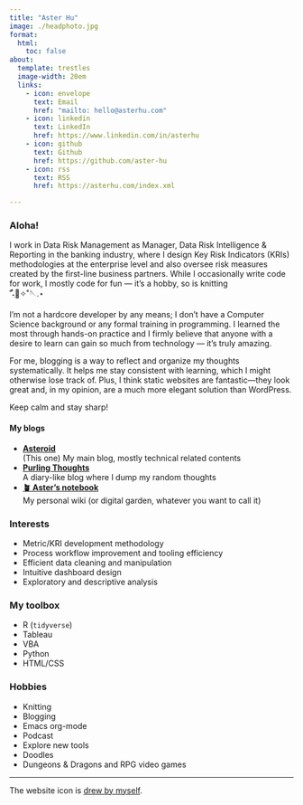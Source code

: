 ```yaml
---
title: "Aster Hu"
image: ./headphoto.jpg
format:
  html:
    toc: false
about:
  template: trestles
  image-width: 20em
  links:
    - icon: envelope
      text: Email
      href: "mailto: hello@asterhu.com"
    - icon: linkedin
      text: LinkedIn
      href: https://www.linkedin.com/in/asterhu
    - icon: github
      text: Github
      href: https://github.com/aster-hu
    - icon: rss
      text: RSS
      href: https://asterhu.com/index.xml

---
```


### Aloha!

I work in Data Risk Management as Manager, Data Risk Intelligence & Reporting in the banking industry, where I design Key Risk Indicators (KRIs) methodologies at the enterprise level and also oversee risk measures created by the first-line business partners. While I occasionally write code for work, I mostly code for fun — it’s a hobby, so is knitting <br>˚˖ִ໋🧶✧˚🪡.⋆

I’m not a hardcore developer by any means; I don’t have a Computer Science background or any formal training in programming. I learned the most through hands-on practice and I firmly believe that anyone with a desire to learn can gain so much from technology — it’s truly amazing.

For me, blogging is a way to reflect and organize my thoughts systematically. It helps me stay consistent with learning, which I might otherwise lose track of. Plus, I think static websites are fantastic—they look great and, in my opinion, are a much more elegant solution than WordPress.

Keep calm and stay sharp!

#### My blogs
- **[Asteroid](../)**  
(This one) My main blog, mostly technical related contents
- [**Purling Thoughts**](https://thoughts.asterhu.com)  
A diary-like blog where I dump my random thoughts
- [**🪴 Aster's notebook**](https://notes.asterhu.com)  
My personal wiki (or digital garden, whatever you want to call it)

### Interests

- Metric/KRI development methodology
- Process workflow improvement and tooling efficiency
- Efficient data cleaning and manipulation
- Intuitive dashboard design
- Exploratory and descriptive analysis

### My toolbox

- R (`tidyverse`)
- Tableau
- VBA
- Python
- HTML/CSS

### Hobbies

- Knitting
- Blogging
- Emacs org-mode
- Podcast
- Explore new tools
- Doodles
- Dungeons & Dragons and RPG video games


---

The website icon is [drew by myself](/post/2021-08-15-palette-profile-photo/index.qmd).
